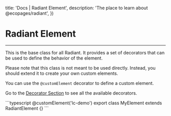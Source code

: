 

  title: 'Docs | Radiant Element',
  description: 'The place to learn about @ecopages/radiant',
})

# Radiant Element
---

This is the base class for all Radiant. It provides a set of decorators that can be used to define the behavior of the element.

Please note that this class is not meant to be used directly. Instead, you should extend it to create your own custom elements.

You can use the `@customElement` decorator to define a custom element.

Go to the [Decorator Section](/docs/decorators/custom-element) to see all the available decorators.

<CodeBlock >
```typescript
@customElement('lc-demo')
export class MyElement extends RadiantElement {}
```
</CodeBlock>